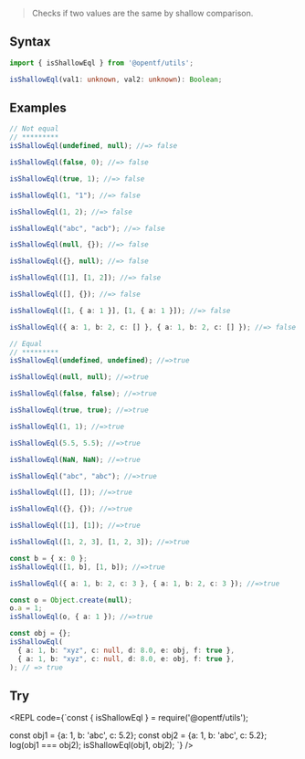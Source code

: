 
> Checks if two values are the same by shallow comparison.

## Syntax

```ts
import { isShallowEql } from '@opentf/utils';

isShallowEql(val1: unknown, val2: unknown): Boolean;
```

## Examples

```ts
// Not equal
// *********
isShallowEql(undefined, null); //=> false

isShallowEql(false, 0); //=> false

isShallowEql(true, 1); //=> false

isShallowEql(1, "1"); //=> false

isShallowEql(1, 2); //=> false

isShallowEql("abc", "acb"); //=> false

isShallowEql(null, {}); //=> false

isShallowEql({}, null); //=> false

isShallowEql([1], [1, 2]); //=> false

isShallowEql([], {}); //=> false

isShallowEql([1, { a: 1 }], [1, { a: 1 }]); //=> false

isShallowEql({ a: 1, b: 2, c: [] }, { a: 1, b: 2, c: [] }); //=> false

// Equal
// *********
isShallowEql(undefined, undefined); //=>true

isShallowEql(null, null); //=>true

isShallowEql(false, false); //=>true

isShallowEql(true, true); //=>true

isShallowEql(1, 1); //=>true

isShallowEql(5.5, 5.5); //=>true

isShallowEql(NaN, NaN); //=>true

isShallowEql("abc", "abc"); //=>true

isShallowEql([], []); //=>true

isShallowEql({}, {}); //=>true

isShallowEql([1], [1]); //=>true

isShallowEql([1, 2, 3], [1, 2, 3]); //=>true

const b = { x: 0 };
isShallowEql([1, b], [1, b]); //=>true

isShallowEql({ a: 1, b: 2, c: 3 }, { a: 1, b: 2, c: 3 }); //=>true

const o = Object.create(null);
o.a = 1;
isShallowEql(o, { a: 1 }); //=>true

const obj = {};
isShallowEql(
  { a: 1, b: "xyz", c: null, d: 8.0, e: obj, f: true },
  { a: 1, b: "xyz", c: null, d: 8.0, e: obj, f: true },
); // => true
```

## Try

<REPL code={`const { isShallowEql } = require('@opentf/utils');

const obj1 = {a: 1, b: 'abc', c: 5.2};
const obj2 = {a: 1, b: 'abc', c: 5.2};
log(obj1 === obj2);
isShallowEql(obj1, obj2);
`} />
